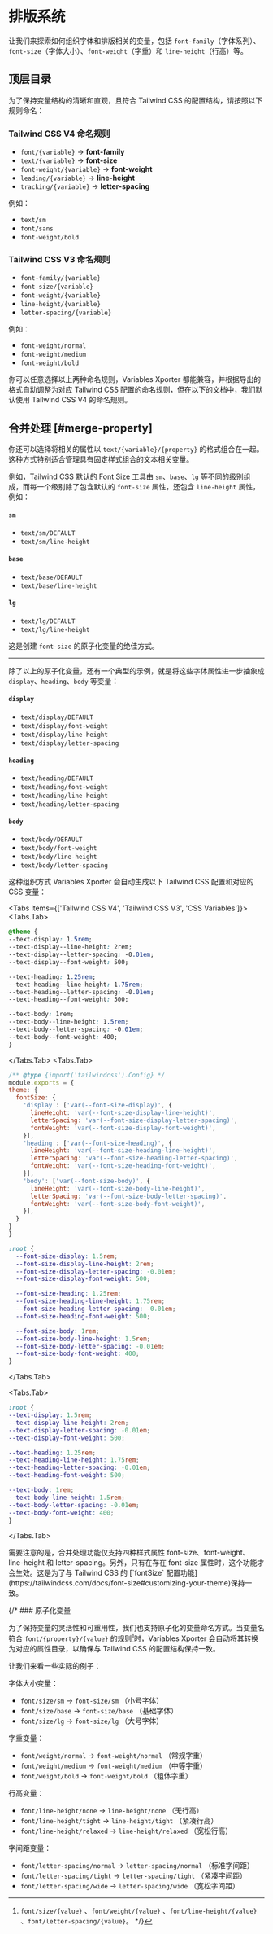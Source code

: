 
# 排版系统

让我们来探索如何组织字体和排版相关的变量，包括 `font-family`（字体系列）、`font-size`（字体大小）、`font-weight`（字重）和 `line-height`（行高）等。

## 顶层目录

为了保持变量结构的清晰和直观，且符合 Tailwind CSS 的配置结构，请按照以下规则命名：

### Tailwind CSS V4 命名规则

- `font/{variable}` -> **font-family**
- `text/{variable}` -> **font-size**
- `font-weight/{variable}` -> **font-weight**
- `leading/{variable}` -> **line-height**
- `tracking/{variable}` -> **letter-spacing**

例如：
- `text/sm`
- `font/sans`
- `font-weight/bold`

### Tailwind CSS V3 命名规则

- `font-family/{variable}`
- `font-size/{variable}` 
- `font-weight/{variable}` 
- `line-height/{variable}` 
- `letter-spacing/{variable}` 

例如：
- `font-weight/normal`
- `font-weight/medium`
- `font-weight/bold`


<Callout emoji="💡">
你可以任意选择以上两种命名规则，Variables Xporter 都能兼容，并根据导出的格式自动调整为对应 Tailwind CSS 配置的命名规则，但在以下的文档中，我们默认使用 Tailwind CSS V4 的命名规则。
</Callout>

## 合并处理 [#merge-property]

你还可以选择将相关的属性以 `text/{variable}/{property}` 的格式组合在一起。这种方式特别适合管理具有固定样式组合的文本相关变量。

例如，Tailwind CSS 默认的 [Font Size 工具](https://tailwindcss.com/docs/font-size)由 `sm`、`base`、`lg` 等不同的级别组成，而每一个级别除了包含默认的 `font-size` 属性，还包含 `line-height` 属性，例如：

#### `sm`

- `text/sm/DEFAULT`
- `text/sm/line-height`

#### `base`

- `text/base/DEFAULT`
- `text/base/line-height`

#### `lg`

- `text/lg/DEFAULT`
- `text/lg/line-height`

这是创建  `font-size` 的原子化变量的绝佳方式。

---

除了以上的原子化变量，还有一个典型的示例，就是将这些字体属性进一步抽象成 `display`、`heading`、`body` 等变量：

#### `display`

- `text/display/DEFAULT`
- `text/display/font-weight`
- `text/display/line-height`
- `text/display/letter-spacing`

#### `heading`

- `text/heading/DEFAULT`
- `text/heading/font-weight`
- `text/heading/line-height`
- `text/heading/letter-spacing`

#### `body`

- `text/body/DEFAULT`
- `text/body/font-weight`
- `text/body/line-height`
- `text/body/letter-spacing`

这种组织方式 Variables Xporter 会自动生成以下 Tailwind CSS 配置和对应的 CSS 变量：

<Tabs items={['Tailwind CSS V4', 'Tailwind CSS V3', 'CSS Variables']}>
  <Tabs.Tab>
  ```css
@theme {
  --text-display: 1.5rem;
  --text-display--line-height: 2rem;
  --text-display--letter-spacing: -0.01em;
  --text-display--font-weight: 500;

  --text-heading: 1.25rem;
  --text-heading--line-height: 1.75rem;
  --text-heading--letter-spacing: -0.01em;
  --text-heading--font-weight: 500;

  --text-body: 1rem;
  --text-body--line-height: 1.5rem;
  --text-body--letter-spacing: -0.01em;
  --text-body--font-weight: 400;
}
```
  </Tabs.Tab>
  <Tabs.Tab>
  ```js
/** @type {import('tailwindcss').Config} */
module.exports = {
  theme: {
    fontSize: {
      'display': ['var(--font-size-display)', {
        lineHeight: 'var(--font-size-display-line-height)',
        letterSpacing: 'var(--font-size-display-letter-spacing)',
        fontWeight: 'var(--font-size-display-font-weight)',
      }],
      'heading': ['var(--font-size-heading)', {
        lineHeight: 'var(--font-size-heading-line-height)',
        letterSpacing: 'var(--font-size-heading-letter-spacing)',
        fontWeight: 'var(--font-size-heading-font-weight)',
      }],
      'body': ['var(--font-size-body)', {
        lineHeight: 'var(--font-size-body-line-height)',
        letterSpacing: 'var(--font-size-body-letter-spacing)',
        fontWeight: 'var(--font-size-body-font-weight)',
      }],
    }
  }
}
```
```css
:root {
  --font-size-display: 1.5rem;
  --font-size-display-line-height: 2rem;
  --font-size-display-letter-spacing: -0.01em;
  --font-size-display-font-weight: 500;

  --font-size-heading: 1.25rem;
  --font-size-heading-line-height: 1.75rem;
  --font-size-heading-letter-spacing: -0.01em;
  --font-size-heading-font-weight: 500;

  --font-size-body: 1rem;
  --font-size-body-line-height: 1.5rem;
  --font-size-body-letter-spacing: -0.01em;
  --font-size-body-font-weight: 400;
}
```
  </Tabs.Tab>

  <Tabs.Tab>
  ```css
:root {
  --text-display: 1.5rem;
  --text-display-line-height: 2rem;
  --text-display-letter-spacing: -0.01em;
  --text-display-font-weight: 500;

  --text-heading: 1.25rem;
  --text-heading-line-height: 1.75rem;
  --text-heading-letter-spacing: -0.01em;
  --text-heading-font-weight: 500;

  --text-body: 1rem;
  --text-body-line-height: 1.5rem;
  --text-body-letter-spacing: -0.01em;
  --text-body-font-weight: 400;
}
```
  </Tabs.Tab>
</Tabs>


<Callout type="warning" emoji="⚠️">
需要注意的是，合并处理功能仅支持四种样式属性 font-size、font-weight、line-height 和 letter-spacing。另外，只有在存在 font-size 属性时，这个功能才会生效。这是为了与 Tailwind CSS 的 [`fontSize` 配置功能](https://tailwindcss.com/docs/font-size#customizing-your-theme)保持一致。
</Callout>

{/* ### 原子化变量

为了保持变量的灵活性和可重用性，我们也支持原子化的变量命名方式。当变量名符合 `font/{property}/{value}` 的规则[^1]时，Variables Xporter 会自动将其转换为对应的属性目录，以确保与 Tailwind CSS 的配置结构保持一致。

让我们来看一些实际的例子：

字体大小变量：
- `font/size/sm` → `font-size/sm` （小号字体）
- `font/size/base` → `font-size/base` （基础字体）
- `font/size/lg` → `font-size/lg` （大号字体）

字重变量：
- `font/weight/normal` → `font-weight/normal` （常规字重）
- `font/weight/medium` → `font-weight/medium` （中等字重）
- `font/weight/bold` → `font-weight/bold` （粗体字重）

行高变量：
- `font/line-height/none` → `line-height/none` （无行高）
- `font/line-height/tight` → `line-height/tight` （紧凑行高）
- `font/line-height/relaxed` → `line-height/relaxed` （宽松行高）

字间距变量：
- `font/letter-spacing/normal` → `letter-spacing/normal` （标准字间距）
- `font/letter-spacing/tight` → `letter-spacing/tight` （紧凑字间距）
- `font/letter-spacing/wide` → `letter-spacing/wide` （宽松字间距）

[^1]: `font/size/{value}` 、`font/weight/{value}` 、`font/line-height/{value}` 、`font/letter-spacing/{value}`。 */}
